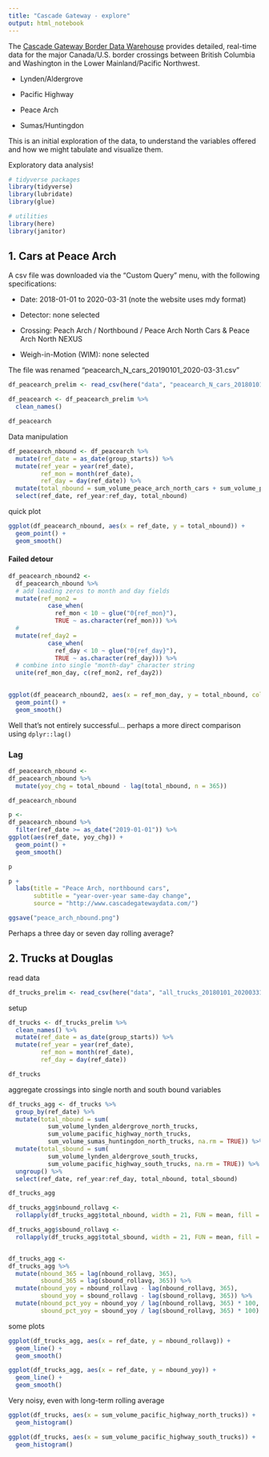 ```yaml
---
title: "Cascade Gateway - explore"
output: html_notebook
---
```

<!--
Copyright 2020 Province of British Columbia

Licensed under the Apache License, Version 2.0 (the "License");
you may not use this file except in compliance with the License.
You may obtain a copy of the License at

http://www.apache.org/licenses/LICENSE-2.0

Unless required by applicable law or agreed to in writing, software distributed under the License is distributed on an "AS IS" BASIS,
WITHOUT WARRANTIES OR CONDITIONS OF ANY KIND, either express or implied.
See the License for the specific language governing permissions and limitations under the License.
-->


The [Cascade Gateway Border Data Warehouse](http://www.cascadegatewaydata.com/Crossing) provides detailed, real-time data for the major Canada/U.S. border crossings between British Columbia and Washington in the Lower Mainland/Pacific Northwest.

* Lynden/Aldergrove

* Pacific Highway

* Peace Arch

* Sumas/Huntingdon

This is an initial exploration of the data, to understand the variables offered and how we might tabulate and visualize them.

Exploratory data analysis!

```r
# tidyverse packages
library(tidyverse)
library(lubridate)
library(glue)

# utilities
library(here)
library(janitor)

```

## 1. Cars at Peace Arch

A csv file was downloaded via the "Custom Query" menu, with the following specifications:

* Date: 2018-01-01 to 2020-03-31 (note the website uses mdy format)

* Detector: none selected

* Crossing: Peach Arch / Northbound / Peace Arch North Cars & Peace Arch North NEXUS

* Weigh-in-Motion (WIM): none selected

The file was renamed "peacearch_N_cars_20190101_2020-03-31.csv"

```r

df_peacearch_prelim <- read_csv(here("data", "peacearch_N_cars_20180101_2020-03-31.csv"))

df_peacearch <- df_peacearch_prelim %>% 
  clean_names()

df_peacearch
```


Data manipulation

```r

df_peacearch_nbound <- df_peacearch %>% 
  mutate(ref_date = as_date(group_starts)) %>% 
  mutate(ref_year = year(ref_date),
         ref_mon = month(ref_date),
         ref_day = day(ref_date)) %>% 
  mutate(total_nbound = sum_volume_peace_arch_north_cars + sum_volume_peace_arch_north_nexus) %>% 
  select(ref_date, ref_year:ref_day, total_nbound)

```

quick plot
```r

ggplot(df_peacearch_nbound, aes(x = ref_date, y = total_nbound)) +
  geom_point() + 
  geom_smooth()

```



#### Failed detour

```r

df_peacearch_nbound2 <-
  df_peacearch_nbound %>% 
  # add leading zeros to month and day fields
  mutate(ref_mon2 = 
           case_when(
             ref_mon < 10 ~ glue("0{ref_mon}"),
             TRUE ~ as.character(ref_mon))) %>% 
  #
  mutate(ref_day2 = 
           case_when(
             ref_day < 10 ~ glue("0{ref_day}"),
             TRUE ~ as.character(ref_day))) %>% 
  # combine into single "month-day" character string
  unite(ref_mon_day, c(ref_mon2, ref_day2))
  
```



```r


ggplot(df_peacearch_nbound2, aes(x = ref_mon_day, y = total_nbound, colour = ref_year)) +
  geom_point() + 
  geom_smooth()


```

Well that's not entirely successful... perhaps a more direct comparison using `dplyr::lag()`


### Lag

```r
df_peacearch_nbound <-
df_peacearch_nbound %>%
  mutate(yoy_chg = total_nbound - lag(total_nbound, n = 365))

df_peacearch_nbound

```

```r

p <- 
df_peacearch_nbound %>% 
  filter(ref_date >= as_date("2019-01-01")) %>% 
ggplot(aes(ref_date, yoy_chg)) +
  geom_point() +
  geom_smooth()

p 

p +
  labs(title = "Peace Arch, northbound cars",
       subtitle = "year-over-year same-day change",
       source = "http://www.cascadegatewaydata.com/")

ggsave("peace_arch_nbound.png")

```

Perhaps a three day or seven day rolling average?



## 2. Trucks at Douglas

read data

```r
df_trucks_prelim <- read_csv(here("data", "all_trucks_20180101_20200331.csv"))
```

setup

```r

df_trucks <- df_trucks_prelim %>% 
  clean_names() %>%
  mutate(ref_date = as_date(group_starts)) %>% 
  mutate(ref_year = year(ref_date),
         ref_mon = month(ref_date),
         ref_day = day(ref_date)) 

df_trucks


```



aggregate crossings into single north and south bound variables

```r

df_trucks_agg <- df_trucks %>% 
  group_by(ref_date) %>% 
  mutate(total_nbound = sum(
           sum_volume_lynden_aldergrove_north_trucks,
           sum_volume_pacific_highway_north_trucks,
           sum_volume_sumas_huntingdon_north_trucks, na.rm = TRUE)) %>%
  mutate(total_sbound = sum(
           sum_volume_lynden_aldergrove_south_trucks,
           sum_volume_pacific_highway_south_trucks, na.rm = TRUE)) %>% 
  ungroup() %>% 
  select(ref_date, ref_year:ref_day, total_nbound, total_sbound)

df_trucks_agg

```

```r


df_trucks_agg$nbound_rollavg <- 
  rollapply(df_trucks_agg$total_nbound, width = 21, FUN = mean, fill = NA, align='right')

df_trucks_agg$sbound_rollavg <- 
  rollapply(df_trucks_agg$total_sbound, width = 21, FUN = mean, fill = NA, align='right')


df_trucks_agg <- 
df_trucks_agg %>%
  mutate(nbound_365 = lag(nbound_rollavg, 365),
         sbound_365 = lag(sbound_rollavg, 365)) %>% 
  mutate(nbound_yoy = nbound_rollavg - lag(nbound_rollavg, 365),
         sbound_yoy = sbound_rollavg - lag(sbound_rollavg, 365)) %>% 
  mutate(nbound_pct_yoy = nbound_yoy / lag(nbound_rollavg, 365) * 100,
         sbound_pct_yoy = sbound_yoy / lag(sbound_rollavg, 365) * 100)

```


some plots

```r
ggplot(df_trucks_agg, aes(x = ref_date, y = nbound_rollavg)) +
  geom_line() +
  geom_smooth()

ggplot(df_trucks_agg, aes(x = ref_date, y = nbound_yoy)) +
  geom_line() +
  geom_smooth()

```


Very noisy, even with long-term rolling average

```r

ggplot(df_trucks, aes(x = sum_volume_pacific_highway_north_trucks)) +
  geom_histogram()

ggplot(df_trucks, aes(x = sum_volume_pacific_highway_south_trucks)) +
  geom_histogram()

```

